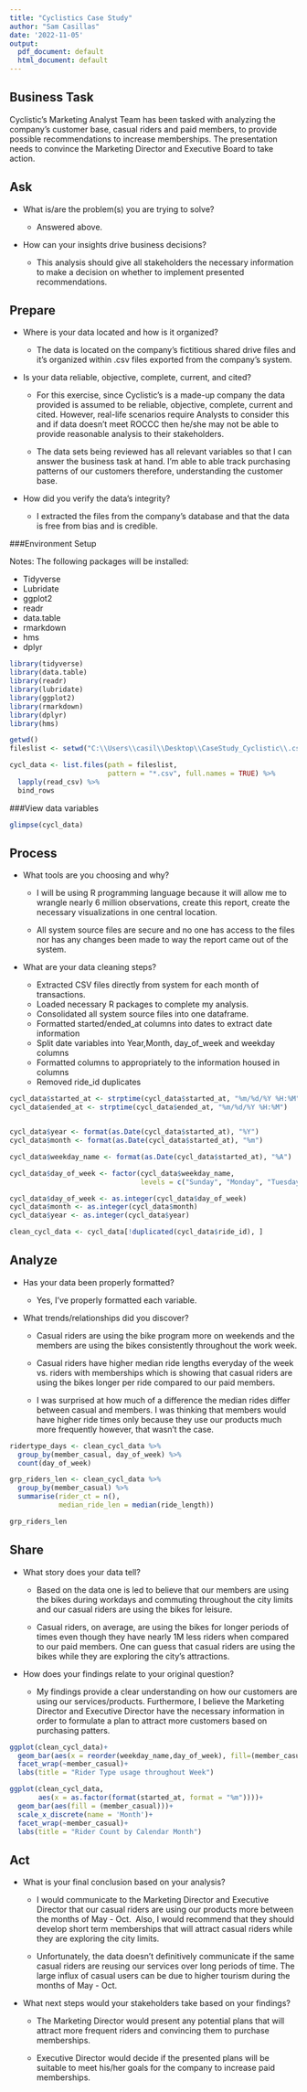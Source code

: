 ```yaml
---
title: "Cyclistics Case Study"
author: "Sam Casillas"
date: '2022-11-05'
output:
  pdf_document: default
  html_document: default
---
```


## Business Task

Cyclistic's Marketing Analyst Team has been tasked with analyzing the company's 
customer base, casual riders and paid members, to provide possible recommendations 
to increase memberships. The presentation needs to convince the Marketing Director 
and Executive Board to take action.

## Ask

* What is/are the problem(s) you are trying to solve? 

  * Answered above.

* How can your insights drive business decisions? 

  * This analysis should give all stakeholders the necessary information to 
  make a decision on whether to implement presented recommendations.

## Prepare

* Where is your data located and how is it organized? 

  * The data is located on the company's fictitious shared drive files and it's 
  organized within .csv files exported from the company's system.

* Is your data reliable, objective, complete, current, and cited? 
  
  * For this exercise, since Cyclistic's is a made-up company the data provided 
  is assumed to be reliable, objective, complete, current and cited. However, 
  real-life scenarios require Analysts to consider this and if data doesn’t 
  meet ROCCC then he/she may not be able to provide reasonable analysis to their
  stakeholders.
  
  * The data sets being reviewed has all relevant variables so that I
  can answer the business task at hand. I'm able to able track purchasing
  patterns of our customers therefore, understanding the customer base.
  
* How did you verify the data’s integrity? 

  * I extracted the files from the company's database and that the data is 
  free from bias and is credible.

###Environment Setup

Notes: The following packages will be installed:

* Tidyverse
* Lubridate
* ggplot2
* readr
* data.table
* rmarkdown
* hms
* dplyr

```r
library(tidyverse)
library(data.table)
library(readr)
library(lubridate)
library(ggplot2)
library(rmarkdown)
library(dplyr)
library(hms)
```


```r
getwd()
fileslist <- setwd("C:\\Users\\casil\\Desktop\\CaseStudy_Cyclistic\\.csv")

```

```r
cycl_data <- list.files(path = fileslist,
                        pattern = "*.csv", full.names = TRUE) %>% 
  lapply(read_csv) %>%
  bind_rows
```


###View data variables

```r
glimpse(cycl_data)
```


## Process

* What tools are you choosing and why? 

  * I will be using R programming language because it will allow me to wrangle 
  nearly 6 million observations, create this report, create the necessary 
  visualizations in one central location.
  
  * All system source files are secure and no one has access to the files nor
  has any changes been made to way the report came out of the system.

* What are your data cleaning steps?
  
  * Extracted CSV files directly from system for each month of transactions.
  * Loaded necessary R packages to complete my analysis.
  * Consolidated all system source files into one dataframe.
  * Formatted started/ended_at columns into dates to extract date information
  * Split date variables into Year,Month, day_of_week and weekday columns
  * Formatted columns to appropriately to the information housed in columns
  * Removed ride_id duplicates

```r
cycl_data$started_at <- strptime(cycl_data$started_at, "%m/%d/%Y %H:%M")
cycl_data$ended_at <- strptime(cycl_data$ended_at, "%m/%d/%Y %H:%M")


cycl_data$year <- format(as.Date(cycl_data$started_at), "%Y")
cycl_data$month <- format(as.Date(cycl_data$started_at), "%m")

cycl_data$weekday_name <- format(as.Date(cycl_data$started_at), "%A")

cycl_data$day_of_week <- factor(cycl_data$weekday_name,
                                levels = c("Sunday", "Monday", "Tuesday", "Wednesday", "Thursday", "Friday", "Saturday"))

```

```r

cycl_data$day_of_week <- as.integer(cycl_data$day_of_week)
cycl_data$month <- as.integer(cycl_data$month)
cycl_data$year <- as.integer(cycl_data$year)

```

```r

clean_cycl_data <- cycl_data[!duplicated(cycl_data$ride_id), ]

```


## Analyze

* Has your data been properly formatted? 

  * Yes, I've properly formatted each variable.

* What trends/relationships did you discover? 

  * Casual riders are using the bike program more on weekends and the members 
  are using the bikes consistently throughout the work week.
  
  * Casual riders have higher median ride lengths everyday of the week vs. riders
  with memberships which is showing that casual riders are using the bikes longer
  per ride compared to our paid members.
  
  * I was surprised at how much of a difference the median rides differ between 
  casual and members. I was thinking that members would have higher ride times 
  only because they use our products much more frequently however, that wasn't 
  the case.

```r
ridertype_days <- clean_cycl_data %>%
  group_by(member_casual, day_of_week) %>%
  count(day_of_week)
```

```r
grp_riders_len <- clean_cycl_data %>% 
  group_by(member_casual) %>% 
  summarise(rider_ct = n(),
            median_ride_len = median(ride_length))

grp_riders_len
```


## Share

* What story does your data tell?

  * Based on the data one is led to believe that our members are using the bikes 
    during workdays and commuting throughout the city limits and our casual 
    riders are using the bikes for leisure.
  
  * Casual riders, on average, are using the bikes for longer periods of times 
    even though they have nearly 1M less riders when compared to our paid 
    members. One can guess that casual riders are using the bikes while they are 
    exploring the city's attractions.

* How does your findings relate to your original question?

  * My findings provide a clear understanding on how our customers are using our 
    services/products. Furthermore, I believe the Marketing Director and Executive
    Director have the necessary information in order to formulate a plan to 
    attract more customers based on purchasing patters.

```r
ggplot(clean_cycl_data)+
  geom_bar(aes(x = reorder(weekday_name,day_of_week), fill=(member_casual)))+
  facet_wrap(~member_casual)+
  labs(title = "Rider Type usage throughout Week")
```

```r
ggplot(clean_cycl_data,
       aes(x = as.factor(format(started_at, format = "%m"))))+
  geom_bar(aes(fill = (member_casual)))+
  scale_x_discrete(name = 'Month')+
  facet_wrap(~member_casual)+
  labs(title = "Rider Count by Calendar Month")
```

## Act

* What is your final conclusion based on your analysis?

  * I would communicate to the Marketing Director and Executive Director that our
    casual riders are using our products more between the months of May - Oct. 
    Also, I would recommend that they should develop short term memberships that 
    will attract casual riders while they are exploring the city limits.
    
  * Unfortunately, the data doesn't definitively communicate if the same casual
    riders are reusing our services over long periods of time. The large influx
    of casual users can be due to higher tourism during the months of May - Oct.

* What next steps would your stakeholders take based on your findings?

  * The Marketing Director would present any potential plans that will attract
    more frequent riders and convincing them to purchase memberships.
    
  * Executive Director would decide if the presented plans will be suitable to 
  meet his/her goals for the company to increase paid memberships. 